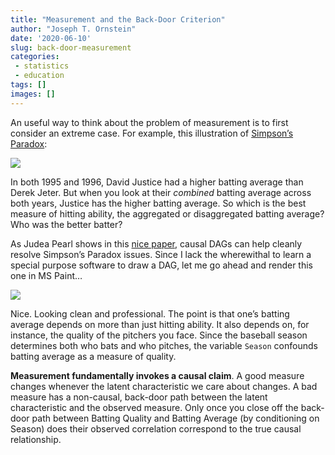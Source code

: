 ```yaml
---
title: "Measurement and the Back-Door Criterion"
author: "Joseph T. Ornstein"
date: '2020-06-10'
slug: back-door-measurement
categories: 
 - statistics
 - education
tags: []
images: []
---
```


An useful way to think about the problem of measurement is to first consider an extreme case. For example, this illustration of [Simpson's Paradox](https://en.wikipedia.org/wiki/Simpson's_paradox):

![](figures/jeter-justice.png)

In both 1995 and 1996, David Justice had a higher batting average than Derek Jeter. But when you look at their *combined* batting average across both years, Justice has the higher batting average. So which is the best measure of hitting ability, the aggregated or disaggregated batting average? Who was the better batter? 

As Judea Pearl shows in this [nice paper](pearl-2013.pdf), causal DAGs can help cleanly resolve Simpson's Paradox issues. Since I lack the wherewithal to learn a special purpose software to draw a DAG, let me go ahead and render this one in MS Paint...

![](figures/DAG.png)

Nice. Looking clean and professional. The point is that one's batting average depends on more than just hitting ability. It also depends on, for instance, the quality of the pitchers you face. Since the baseball season determines both who bats and who pitches, the variable `Season` confounds batting average as a measure of quality. 

**Measurement fundamentally invokes a causal claim**. A good measure changes whenever the latent characteristic we care about changes. A bad measure has a non-causal, back-door path between the latent characteristic and the observed measure. Only once you close off the back-door path between Batting Quality and Batting Average (by conditioning on Season) does their observed correlation correspond to the true causal relationship. 

